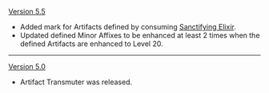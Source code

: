 {{Change History/Header}}
[[Version 5.5]]
* Added mark for Artifacts defined by consuming [[Sanctifying Elixir]].
* Updated defined Minor Affixes to be enhanced at least 2 times when the defined Artifacts are enhanced to Level 20.
----
[[Version 5.0]]
* Artifact Transmuter was released.